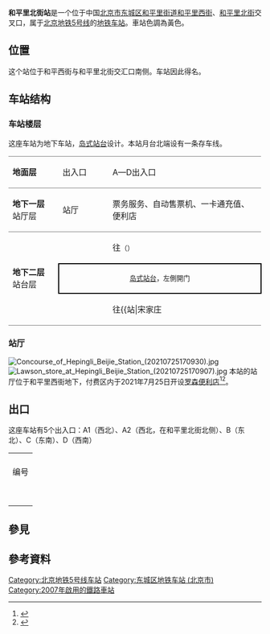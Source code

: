 {{NoteTA|G1=Railway}}
{{Infobox station
|name = 和平里北街
|eng_name = Hepingli Beijie
|linecolour = {{北京地铁颜色|5}}
|image = Platform of Hepingli Beijie Station (20210725171448).jpg
|caption = 和平里北街站站台
|country = {{PRC}}
|borough = [[北京市|北京市]][[东城区_(北京市)|东城区]][[和平里街道_(北京市)|和平里街道]]
|address = [[和平里西街|和平里西街]]、[[和平里北街|和平里北街]]交叉口
|coordinates = {{Coord|39.958718|116.418506|type:railwaystation_region:CN-11_source:GoogleMaps|display=inline,title}}
|elevation = 
|operator = [[北京市地铁运营有限公司|北京市地铁运营有限公司]]
|lines = {{北京地铁线路名|5|SL}}
|distance = 
|platform = 1座[[岛式站台|岛式站台]]
|tracks = 2条
|connections = 公交站：和平里北街、和平里中街
|structure = 地下车站
|hall = 整体式站厅
|code = 
|depth = 
|levels = 
|interchange = 
|exits = 5個
|architect = 
|architectural_style = 
|colour = 黄色
|type = 
|status = 运营中
|zone = 
|classification = 
|website = 
|built = 
|opened = 2007年10月7日
|pass_year = 
|passengers = 
|pass_system = 
|pass_rank = 
|mpassengers = 
|trains = 
|first = {{北京地铁线路名|5|S}}
:往{{北京地铁起讫站|5|L}}：05:45
:往{{北京地铁起讫站|5|R}}：05:24
|last = {{北京地铁线路名|5|S}}
:往{{北京地铁起讫站|5|L}}：23:36
:往{{北京地铁起讫站|5|R}}：23:12
|adjacent = {{adjacent stations|system=北京地铁|line=5|left=和平西桥|right=雍和宫|note-left=1.059km|note-mid=距离[[天通苑北站|天通苑北]]14.083km|note-right=1.151km}}
|route_map = {{Routemap|inline=yes|map=
utSTRf\utSTRg~~ ~~{{rmr|Licon=U|{{stl|北京地铁|和平西桥}}}}
\utSTR\utSTR2\utSTRc3
\utSTR\utENDEa!~utSTRc1\utSTR+4
\utABZg2\utSTR!~utSTRc3\utSTR
\utSTR!~utSTRc1\utABZg+4\utSTR
\utSTR\utSTR\utSTR
\utSTR!~utSTRc2\utABZ23\utSTR!~utSTRc3
\utABZg+1\utSTRc14\utABZg+4
\utSTR\utSTRc2\utSTR3
\utSTR\utSTR+1\utSTRc4
utSTR+BSl\utSTR+BSr
utSTR+BSl\utSTR+BSr
utSTRf\utSTRg~~ ~~{{rmr|Licon=D|{{stl|北京地铁|雍和宫}}}}
}}
}}
'''和平里北街站'''是一个位于中国[[北京市|北京市]][[东城区_(北京市)|东城区]][[和平里街道_(北京市)|和平里街道]][[和平里西街|和平里西街]]、[[和平里北街|和平里北街]]交叉口，属于[[北京地铁|北京地铁]][[北京地铁5号线|5号线]]的[[地铁车站|地铁车站]]。車站色調為黃色。

==位置==
这个站位于和平西街与和平里北街交汇口南侧。车站因此得名。

== 车站结构 ==
=== 车站楼层 ===
这座车站为地下车站，[[岛式站台|岛式站台]]设计。本站月台北端设有一条存车线。
{|cellspacing=0 cellpadding=3
|style="border-top:solid 1px gray;border-bottom:solid 1px gray;" width=100|'''地面层'''
|style="border-top:solid 1px gray;border-bottom:solid 1px gray;" width=100|出入口
|style="border-top:solid 1px gray;border-bottom:solid 1px gray;" width=350|A—D出入口
|-
|style="border-bottom:solid 1px gray;"|'''地下一层'''<br />站厅层
|style="border-bottom:solid 1px gray;"|站厅
|style="border-bottom:solid 1px gray;"|票务服务、自动售票机、一卡通充值、便利店
|-
|style="border-bottom:solid 1px gray;" rowspan=3|'''地下二层'''<br />站台层
|{{arrow|L}}
|{{北京地铁线路名|5|c}}往{{站|天通苑北}}<small>（{{站|和平西桥}}）</small>
|-
|style="border-right:solid 2px black;border-left:solid 2px black;border-top:solid 2px black;border-bottom:solid 2px black;" colspan=2|<center><small>[[岛式站台|岛式站台]]，左側開门</small></center>
|-
|style="border-bottom:solid 1px gray;"|{{arrow|R}}
|style="border-bottom:solid 1px gray;"|{{北京地铁线路名|5|c}}往{{站|宋家庄||北京市}}<small>（{{站|雍和宫}}）</small>
|}

=== 站厅 ===
[[File:Concourse_of_Hepingli_Beijie_Station_(20210725170930).jpg|thumb]]
[[File:Lawson_store_at_Hepingli_Beijie_Station_(20210725170907).jpg|thumb]]
本站的站厅位于和平里西街地下，付费区内于2021年7月25日开设[[羅森_(便利店)|罗森便利店]]<ref>{{cite news|url=http://www.bj.xinhuanet.com/2021-07/23/c_1127684722.htm|title=三座地铁车站引入便利店|work=[[北京日报|北京日报]]|date=2021-07-23|accessdate=2021-07-23|archive-date=2021-08-04|archive-url=https://web.archive.org/web/20210804104533/http://www.bj.xinhuanet.com/2021-07/23/c_1127684722.htm|dead-url=no}}</ref><ref>{{cite news|url=http://ie.bjd.com.cn/a/202107/25/AP60fcd5dfe4b003a0f68034bc.html|title=盒饭、三明治、炒肝……地铁便利店来了！首批三家今日开业|publisher=北京日报客户端|date=2021-07-25|accessdate=2021-07-25|archive-date=2021-07-25|archive-url=https://web.archive.org/web/20210725034006/http://ie.bjd.com.cn/a/202107/25/AP60fcd5dfe4b003a0f68034bc.html|dead-url=no}}</ref>。

== 出口 ==
这座车站有5个出入口：A1（西北）、A2（西北，在和平里北街北侧）、B（东北）、C（东南）、D（西南）
{| class="wikitable"
| colspan="5" align="center" bgcolor="{{北京地铁颜色|5}}" |
|-
! 编号
! 指示
! 建议前往的目的地 
! 照片
! 无障碍设施
|-
| {{港鐵出口|A|1}} 
| 和平里北街（南侧）
|地坛北里小区 
| [[File:Exit_A1_of_Hepingli_Beijie_Station_(20210723142327).jpg|150px]]
|{{n/a}}
|-
| {{港鐵出口|A|2|附=輪}} 
| 和平里北街（北侧）
| 兴化东里 
| [[File:Exit_A2_of_Hepingli_Beijie_Station_(20210204170816).jpg|150px]]
| [[File:Missing_image_text.svg|210x210像素]]
|-
| {{港鐵出口|B|附=輪}} 
| 和平里北街（南侧）
|和平里二区 
| [[File:Exit_B_of_Hepingli_Beijie_Station_(20210204171533).jpg|150px]]
|[[File:Missing_image_text.svg|210x210像素]]
|-
| {{港鐵出口|C}} 
| 和平里西街（东侧）
|和平里三区和平里第一小学、[[人力资源和社会保障部|人力资源和社会保障部]] 
| [[File:Exit_C_of_Hepingli_Beijie_Station_(20210723142513).jpg|150px]]
|{{n/a}}
|-
| {{港鐵出口|D}} 
| 和平里西街（西侧）
|地坛公园 
| [[File:Exit_D_of_Hepinglibeijie_Station_(20170710090535).jpg|150px]]
|{{n/a}}
|-
| colspan="5" bgcolor="#EEEEEE" | {{港鐵出口|註=輪}}
|}

== 參見 ==
{{commonscat|Hepingli Beijie Station}}
== 參考資料 ==
{{Reflist}}

{{北京地鐵5號線}}

[[Category:北京地铁5号线车站|Category:北京地铁5号线车站]]
[[Category:东城区地铁车站_(北京市)|Category:东城区地铁车站 (北京市)]]
[[Category:2007年啟用的鐵路車站|Category:2007年啟用的鐵路車站]]